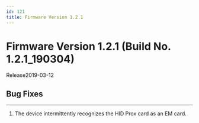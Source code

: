 ```yaml
---
id: 121
title: Firmware Version 1.2.1
---
```


# Firmware Version 1.2.1 (Build No. 1.2.1_190304)

Release<Separator/>2019-03-12

## Bug Fixes

---

<BugLists>

1. The device intermittently recognizes the HID Prox card as an EM card.

</BugLists>